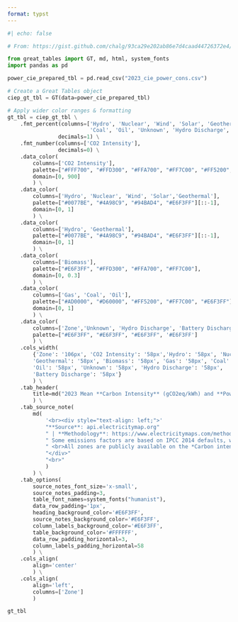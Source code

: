 ```yaml
---
format: typst
---
```


```{=typst}
#set page(flipped: true, margin: 1cm)
#show table: set text(size: 10pt)
#show figure: set block(breakable: true)
#set par(justify: false)
```

```python
#| echo: false

# From: https://gist.github.com/chalg/93ca29e202ab86e7d4caad44726372e4/d17c1b4ba608ae1c3df6ac7fc377065ae5708ba7

from great_tables import GT, md, html, system_fonts
import pandas as pd

power_cie_prepared_tbl = pd.read_csv("2023_cie_power_cons.csv")

# Create a Great Tables object
ciep_gt_tbl = GT(data=power_cie_prepared_tbl)

# Apply wider color ranges & formatting
gt_tbl = ciep_gt_tbl \
    .fmt_percent(columns=['Hydro', 'Nuclear', 'Wind', 'Solar', 'Geothermal', 'Biomass', 'Gas',
                          'Coal', 'Oil', 'Unknown', 'Hydro Discharge', 'Battery Discharge'],
                decimals=1) \
    .fmt_number(columns=['CO2 Intensity'],
                decimals=0) \
    .data_color(
        columns=['CO2 Intensity'],
        palette=["#FFF700", "#FFD300", "#FFA700", "#FF7C00", "#FF5200", "#FF2900", "#FF0000", "#D60000", "#AD0000"],
        domain=[0, 900]
        ) \
    .data_color(
        columns=['Hydro', 'Nuclear', 'Wind', 'Solar','Geothermal'],
        palette=["#0077BE", "#4A98C9", "#94BAD4", "#E6F3FF"][::-1],
        domain=[0, 1]
        ) \
    .data_color(
        columns=['Hydro', 'Geothermal'],
        palette=["#0077BE", "#4A98C9", "#94BAD4", "#E6F3FF"][::-1],
        domain=[0, 1]
        ) \
    .data_color(
        columns=['Biomass'],
        palette=["#E6F3FF", "#FFD300", "#FFA700", "#FF7C00"],
        domain=[0, 0.3]
        ) \
    .data_color(
        columns=['Gas', 'Coal', 'Oil'],
        palette=["#AD0000", "#D60000", "#FF5200", "#FF7C00", "#E6F3FF"][::-1],
        domain=[0, 1]
        ) \
    .data_color(
        columns=['Zone','Unknown', 'Hydro Discharge', 'Battery Discharge'],
        palette=["#E6F3FF", "#E6F3FF", "#E6F3FF", '#E6F3FF']
        ) \
    .cols_width(
        {'Zone': '106px', 'CO2 Intensity': '58px','Hydro': '58px', 'Nuclear': '58px', 'Wind': '58px', 'Solar': '58px',
        'Geothermal': '58px', 'Biomass': '58px', 'Gas': '58px', 'Coal': '58px',
        'Oil': '58px', 'Unknown': '58px', 'Hydro Discharge': '58px',
        'Battery Discharge': '58px'}
        ) \
    .tab_header(
        title=md("2023 Mean **Carbon Intensity** (gCO2eq/kWh) and **Power Consumption** Breakdown (%)")
        ) \
    .tab_source_note(
        md(
            '<br><div style="text-align: left;">'
            "**Source**: api.electricitymap.org" 
            " | **Methodology**: https://www.electricitymaps.com/methodology." 
            " Some emissions factors are based on IPCC 2014 defaults, while some are based on more accurate regional factors."
            " <br>All zones are publicly available on the *Carbon intensity and emission factors* tab via Google docs link<br>"
            "</div>"
            "<br>"
            )
        ) \
    .tab_options(
        source_notes_font_size='x-small',
        source_notes_padding=3,
        table_font_names=system_fonts("humanist"),
        data_row_padding='1px',
        heading_background_color='#E6F3FF',
        source_notes_background_color='#E6F3FF',
        column_labels_background_color='#E6F3FF',
        table_background_color='#FFFFFF',
        data_row_padding_horizontal=3,
        column_labels_padding_horizontal=58
        ) \
    .cols_align(    
        align='center'
        ) \
    .cols_align(
        align='left', 
        columns=['Zone']
        )

gt_tbl
```
